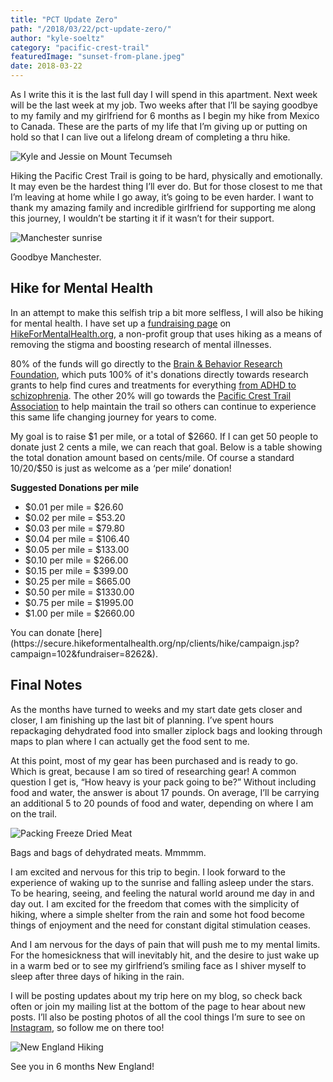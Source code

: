 ```yaml
---
title: "PCT Update Zero"
path: "/2018/03/22/pct-update-zero/"
author: "kyle-soeltz"
category: "pacific-crest-trail"
featuredImage: "sunset-from-plane.jpeg"
date: 2018-03-22
---
```


As I write this it is the last full day I will spend in this apartment. Next week will be the last week at my job. Two weeks after that I’ll be saying goodbye to my family and my girlfriend for 6 months as I begin my hike from Mexico to Canada. These are the parts of my life that I’m giving up or putting on hold so that I can live out a lifelong dream of completing a thru hike.

![Kyle and Jessie on Mount Tecumseh](kyle-and-jessie-mt-tecumseh-500x500.jpg)

Hiking the Pacific Crest Trail is going to be hard, physically and emotionally. It may even be the hardest thing I’ll ever do. But for those closest to me that I’m leaving at home while I go away, it’s going to be even harder. I want to thank my amazing family and incredible girlfriend for supporting me along this journey, I wouldn’t be starting it if it wasn’t for their support.

![Manchester sunrise](manchester-sunrise.jpg)

<Figcaption>Goodbye Manchester.</Figcaption>

## Hike for Mental Health

In an attempt to make this selfish trip a bit more selfless, I will also be hiking for mental health. I have set up a [fundraising page](https://secure.hikeformentalhealth.org/np/clients/hike/campaign.jsp?campaign=102&fundraiser=8262&) on [HikeForMentalHealth.org](https://www.hikeformentalhealth.org/), a non-profit group that uses hiking as a means of removing the stigma and boosting research of mental illnesses.  
  
80% of the funds will go directly to the [Brain &amp; Behavior Research Foundation](https://www.bbrfoundation.org/), which puts 100% of it's donations directly towards research grants to help find cures and treatments for everything [from ADHD to schizophrenia](https://www.bbrfoundation.org/about). The other 20% will go towards the [Pacific Crest Trail Association](https://www.pcta.org/) to help maintain the trail so others can continue to experience this same life changing journey for years to come.

My goal is to raise $1 per mile, or a total of $2660\. If I can get 50 people to donate just 2 cents a mile, we can reach that goal. Below is a table showing the total donation amount based on cents/mile. Of course a standard $10/$20/$50 is just as welcome as a ‘per mile’ donation!

**Suggested Donations per mile**

* $0.01 per mile = $26.60
* $0.02 per mile = $53.20
* $0.03 per mile = $79.80
* $0.04 per mile = $106.40
* $0.05 per mile = $133.00
* $0.10 per mile = $266.00
* $0.15 per mile = $399.00
* $0.25 per mile = $665.00
* $0.50 per mile = $1330.00
* $0.75 per mile = $1995.00
* $1.00 per mile = $2660.00

<Figcaption>You can donate [here](https://secure.hikeformentalhealth.org/np/clients/hike/campaign.jsp?campaign=102&fundraiser=8262&).</Figcaption>

## Final Notes

As the months have turned to weeks and my start date gets closer and closer, I am finishing up the last bit of planning. I’ve spent hours repackaging dehydrated food into smaller ziplock bags and looking through maps to plan where I can actually get the food sent to me.

At this point, most of my gear has been purchased and is ready to go. Which is great, because I am so tired of researching gear! A common question I get is, “How heavy is your pack going to be?” Without including food and water, the answer is about 17 pounds. On average, I’ll be carrying an additional 5 to 20 pounds of food and water, depending on where I am on the trail.

![Packing Freeze Dried Meat](packing-freeze-dried-meat-500x375.jpg)

<Figcaption>Bags and bags of dehydrated meats. Mmmmm.</Figcaption>

I am excited and nervous for this trip to begin. I look forward to the experience of waking up to the sunrise and falling asleep under the stars. To be hearing, seeing, and feeling the natural world around me day in and day out. I am excited for the freedom that comes with the simplicity of hiking, where a simple shelter from the rain and some hot food become things of enjoyment and the need for constant digital stimulation ceases. 

And I am nervous for the days of pain that will push me to my mental limits. For the homesickness that will inevitably hit, and the desire to just wake up in a warm bed or to see my girlfriend’s smiling face as I shiver myself to sleep after three days of hiking in the rain.

I will be posting updates about my trip here on my blog, so check back often or join my mailing list at the bottom of the page to hear about new posts. I’ll also be posting photos of all the cool things I’m sure to see on [Instagram](https://www.instagram.com/reconnectlife/), so follow me on there too!

![New England Hiking](new-england-hiking.jpg)

<Figcaption>See you in 6 months New England!</Figcaption>

